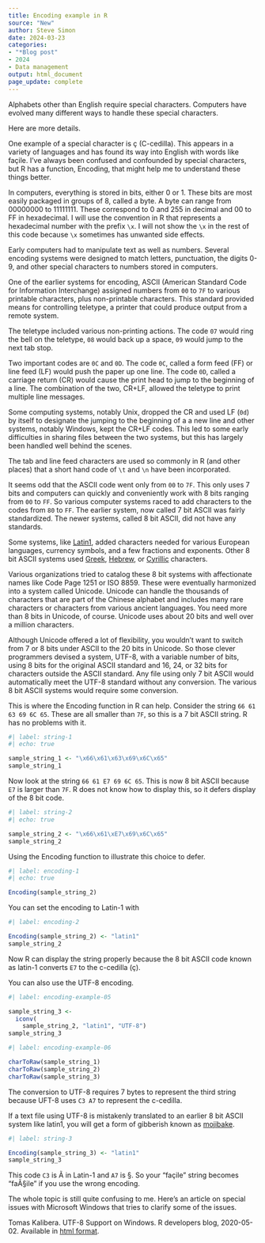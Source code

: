 ```yaml
---
title: Encoding example in R
source: "New"
author: Steve Simon
date: 2024-03-23
categories:
- "*Blog post"
- 2024
- Data management
output: html_document
page_update: complete
---
```


Alphabets other than English require special characters. Computers have evolved many different ways to handle these special characters. 

<!---more--->

Here are more details.

One example of a special character is ç (C-cedilla). This appears in a variety of languages and has found its way into English with words like façile. I've always been confused and confounded by special characters, but R has a function, Encoding, that might help me to understand these things better.

In computers, everything is stored in bits, either 0 or 1. These bits are most easily packaged in groups of 8, called a byte. A byte can range from 00000000 to 11111111. These correspond to 0 and 255 in decimal and 00 to FF in hexadecimal. I will use the convention in R that represents a hexadecimal number with the prefix `\x`. I will not show the `\x` in the rest of this code because `\x` sometimes has unwanted side effects.

Early computers had to manipulate text as well as numbers. Several encoding systems were designed to match letters, punctuation, the digits 0-9, and other special characters to numbers stored in computers. 

One of the earlier systems for encoding, ASCII (American Standard Code for Information Interchange) assigned numbers from `00` to `7F` to various printable characters, plus non-printable characters. This standard provided means for controlling teletype, a printer that could produce output from a remote system. 

The teletype included various non-printing actions. The code `07` would ring the bell on the teletype, `08` would back up a space, `09` would jump to the next tab stop. 

Two important codes are `0C` and `0D`. The code `0C`, called a form feed (FF) or line feed (LF) would push the paper up one line. The code `0D`, called a carriage return (CR) would cause the print head to jump to the beginning of a line. The combination of the two, CR+LF, allowed the teletype to print multiple line messages. 

Some computing systems, notably Unix, dropped the CR and used LF (`0d`) by itself to designate the jumping to the beginning of a a new line and other systems, notably Windows, kept the CR+LF codes. This led to some early difficulties in sharing files between the two systems, but this has largely been handled well behind the scenes.

The tab and line feed characters are used so commonly in R (and other places) that a short hand code of `\t` and `\n` have been incorporated.

It seems odd that the ASCII code went only from `00` to `7F`. This only uses 7 bits and computers can quickly and conveniently work with 8 bits ranging from `00` to `FF`. So various computer systems raced to add characters to the codes from `80` to `FF`. The earlier system, now called 7 bit ASCII was fairly standardized. The newer systems, called 8 bit ASCII, did not have any standards.

Some systems, like [Latin1][lat1], added characters needed for various European languages, currency symbols, and a few fractions and exponents. Other 8 bit ASCII systems used [Greek][gre1], [Hebrew][heb1], or [Cyrillic][cyr1] characters.

Various organizations tried to catalog these 8 bit systems with affectionate names like Code Page 1251 or ISO 8859. These were eventually harmonized into a system called Unicode. Unicode can handle the thousands of characters that are part of the Chinese alphabet and includes many rare characters or characters from various ancient languages. You need more than 8 bits in Unicode, of course. Unicode uses about 20 bits and well over a million characters.

Although Unicode offered a lot of flexibility, you wouldn't want to switch from 7 or 8 bits under ASCII to the 20 bits in Unicode. So those clever programmers devised a system, UTF-8, with a variable number of bits, using 8 bits for the original ASCII standard and 16, 24, or 32 bits for characters outside the ASCII standard. Any file using only 7 bit ASCII would automatically meet the UTF-8 standard without any conversion. The various 8 bit ASCII systems would require some conversion.

This is where the Encoding function in R can help. Consider the string `66 61 63 69 6C 65`. These are all smaller than `7F`, so this is a 7 bit ASCII string. R has no problems with it.

```r
#| label: string-1
#| echo: true

sample_string_1 <- "\x66\x61\x63\x69\x6C\x65"
sample_string_1
```

Now look at the string `66 61 E7 69 6C 65`. This is now 8 bit ASCII because `E7` is larger than `7F`. R does not know how to display this, so it defers display of the 8 bit code.

```r
#| label: string-2
#| echo: true

sample_string_2 <- "\x66\x61\xE7\x69\x6C\x65"
sample_string_2
```

Using the Encoding function to illustrate this choice to defer.

```r
#| label: encoding-1
#| echo: true

Encoding(sample_string_2)
```

You can set the encoding to Latin-1 with

```r
#| label: encoding-2

Encoding(sample_string_2) <- "latin1"
sample_string_2
```

Now R can display the string properly because the 8 bit ASCII code known as latin-1 converts `E7` to the c-cedilla (ç).

You can also use the UTF-8 encoding.

```r
#| label: encoding-example-05

sample_string_3 <- 
  iconv(
    sample_string_2, "latin1", "UTF-8")
sample_string_3
```

```r
#| label: encoding-example-06

charToRaw(sample_string_1)
charToRaw(sample_string_2)
charToRaw(sample_string_3)
```

The conversion to UTF-8 requires 7 bytes to represent the third string because UFT-8 uses `C3 A7` to represent the c-cedilla.

If a text file using UTF-8 is mistakenly translated to an earlier 8 bit ASCII system like latin1, you will get a form of gibberish known as [mojibake][moj1].

```r
#| label: string-3

Encoding(sample_string_3) <- "latin1"
sample_string_3
```

This code `C3` is Ã in Latin-1 and `A7` is §. So your "façile" string becomes "faÃ§ile" if you use the wrong encoding.

The whole topic is still quite confusing to me. Here's an article on special issues with Microsoft Windows that tries to clarify some of the issues.

Tomas Kalibera. UTF-8 Support on Windows. R developers blog, 2020-05-02. Available in [html format][kal1].

[cyr1]: https://en.wikipedia.org/wiki/Windows-1251
[enc1]: https://stat.ethz.ch/R-manual/R-devel/library/base/html/Encoding.html
[gre1]: https://en.wikipedia.org/wiki/ISO/IEC_8859-7
[heb1]: https://en.wikipedia.org/wiki/Code_page_1255
[kal1]: https://blog.r-project.org/2020/05/02/utf-8-support-on-windows
[lat1]: https://en.wikipedia.org/wiki/ISO/IEC_8859-1
[moj1]: https://en.wikipedia.org/wiki/Mojibake